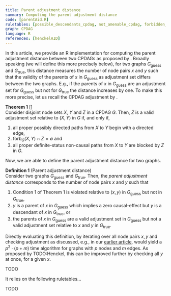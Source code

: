 ```yaml
---
title: Parent adjustment distance
summary: Computing the parent adjustment distance
code: [parentAid.R]
ruletables: [possible_descendants_cpdag, not_amenable_cpdag, forbidden_path_connected_cpdag, non_causal_connected_cpdag]
graph: CPDAG
language: R
references: [henckelAID]
---
```



In this article, we provide an R implementation for computing the parent adjustment distance between two CPDAGs as proposed by <Reference id="henckelAID" format="author(year)"/>. Broadly speaking (we will define this more precisely below), for two graphs $G_{\text{guess}}$ and $G_{\text{true}}$, this distance measures the number of node pairs $x$ and $y$ such that the validity of the parents of $x$ in $G_{\text{guess}}$ as adjustment set differs between the two graphs. E.g., if the parents of $x$ in $G_{\text{guess}}$ are an adjustment set for $G_{\text{guess}}$ but not for $G_{\text{true}}$ the distance increases by one. To make this more precise, let us recall the CPDAG adjustment by <Reference id="perkovicComplete" format="author(year)"/>. 

**Theorem 1** [<Reference id="perkovicComplete" format="author(year)"/>]    
Consider disjoint node sets $X$, $Y$ and $Z$ in a CPDAG $G$. Then, $Z$ is a valid adjustment set relative to $(X, Y)$ in $G$ if, and only if,
1. all proper possibly directed paths from $X$ to $Y$ begin with a directed edge,
2. $\text{forb}_G(X, Y) \cap Z = \emptyset$ and
3. all proper definite-status non-causal paths from $X$ to $Y$ are blocked by $Z$ in $G$.

Now, we are able to define the parent adjustment distance for two graphs. 

**Definition 1** (Parent adjustment distance)    
Consider two graphs $G_{\text{guess}}$ and $G_{\text{true}}$. Then, the *parent adjustment distance* corresponds to the number of node pairs $x$
and $y$ such that 
1. Condition 1 of Theorem 1 is violated relative to $(x,y)$ in $G_{\text{guess}}$ but not in $G_{\text{true}}$,
2. $y$ is a parent of $x$ in $G_{\text{guess}}$ which implies a zero causal-effect but $y$ is a descendant of $x$ in $G_{\text{true}}$, or
3.  the parents of $x$ in $G_{\text{guess}}$ are a valid adjustment set in $G_{\text{guess}}$ but not a valid adjustment set relative to $x$ and $y$ in $G_{\text{true}}$.

Directly evaluating this definition, by iterating over all node pairs $x, y$ and checking adjustment as discussed, e.g., in our [earlier article](/application/cpdag-adjustment-check/), would yield a $p^2 \cdot (p + m)$ time algorithm for graphs with $p$ nodes and $m$ edges. As proposed by TODO:Henckel, this can be improved further by checking all $y$ at once, for a given $x$. 

TODO

<ExampleCode id="parentAid.R"/>

It relies on the following ruletables...

<Ruletable id="possible_descendants_cpdag"/>

TODO

